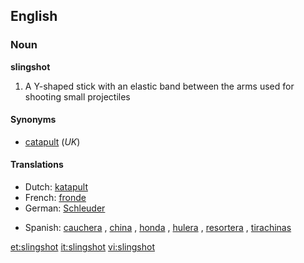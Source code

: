 ==English==

===Noun===
'''slingshot'''

# A Y-shaped stick with an elastic band between the arms used for shooting small projectiles

====Synonyms====
*[[catapult]] (''UK'')

====Translations====
{{trans-top|Y-shaped stick}}
*Dutch: [[katapult]] {{m}}
*French: [[fronde]] {{f}}
*German: [[Schleuder]] {{f}}
{{trans-mid}}
*Spanish: [[cauchera]] {{f}} {{italbrac|Colombia}}, [[china]] {{f}} {{italbrac|Venezuela}}, [[honda]] {{f}}, [[hulera]] {{f}} {{italbrac|Nicaragua}}, [[resortera]] {{f}} {{italbrac|Mexico}}, [[tirachinas]] {{m}}{{italbrac|Spain}}
{{trans-bottom}}

[[et:slingshot]]
[[it:slingshot]]
[[vi:slingshot]]